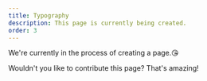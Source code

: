 ```yaml
---
title: Typography
description: This page is currently being created.
order: 3
---
```


We're currently in the process of creating a page.😘

Wouldn't you like to contribute this page? That's amazing!
